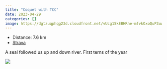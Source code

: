 ```yaml
---
title: "Coquet with TCC"
date: 2023-04-29
categories: []
image: https://dgtzuqphqg23d.cloudfront.net/vUcg1SkEBHRhe-mfvkOxoQuP3uwxuM2gZsHqH6Aj3aY-768x364.jpg
---
```


- Distance: 7.6 km
- [Strava](https://www.strava.com/activities/8978809720)

A seal followed us up and down river. First terns of the year

![](https://dgtzuqphqg23d.cloudfront.net/vUcg1SkEBHRhe-mfvkOxoQuP3uwxuM2gZsHqH6Aj3aY-768x364.jpg)



